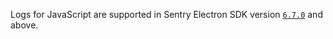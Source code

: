 Logs for JavaScript are supported in Sentry Electron SDK version [`6.7.0`](https://github.com/getsentry/sentry-electron/releases/tag/6.7.0) and above.

